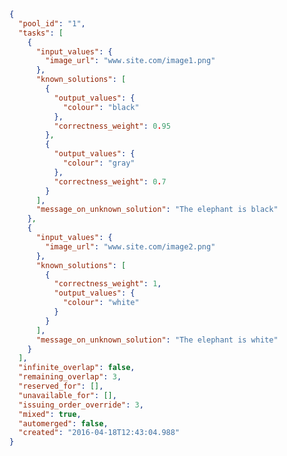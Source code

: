 ```json
{
  "pool_id": "1",
  "tasks": [
    {
      "input_values": {
        "image_url": "www.site.com/image1.png"
      },
      "known_solutions": [
        {
          "output_values": {
            "colour": "black"
          },
          "correctness_weight": 0.95
        },
        {
          "output_values": {
            "colour": "gray"
          },
          "correctness_weight": 0.7
        }
      ],
      "message_on_unknown_solution": "The elephant is black"
    },
    {
      "input_values": {
        "image_url": "www.site.com/image2.png"
      },
      "known_solutions": [
        {
          "correctness_weight": 1,
          "output_values": {
            "colour": "white"
          }
        }
      ],
      "message_on_unknown_solution": "The elephant is white"
    }
  ],
  "infinite_overlap": false,
  "remaining_overlap": 3,
  "reserved_for": [],
  "unavailable_for": [],
  "issuing_order_override": 3,
  "mixed": true,
  "automerged": false,
  "created": "2016-04-18T12:43:04.988"
}
```